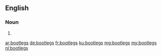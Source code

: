 ==English==

===Noun===
{{head|en}}

# {{plural of|bootleg}}

[[ar:bootlegs]]
[[de:bootlegs]]
[[fr:bootlegs]]
[[ku:bootlegs]]
[[mg:bootlegs]]
[[my:bootlegs]]
[[nl:bootlegs]]